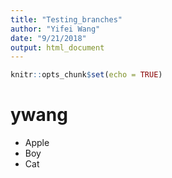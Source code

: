 ```yaml
---
title: "Testing_branches"
author: "Yifei Wang"
date: "9/21/2018"
output: html_document
---
```


```r
knitr::opts_chunk$set(echo = TRUE)
```


# ywang

- Apple
- Boy
- Cat
